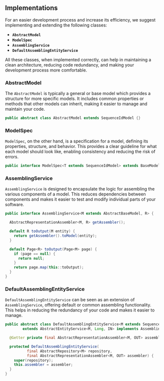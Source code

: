 ## Implementations
For an easier development process and increase its efficiency, we suggest implementing and extending the following classes:

- **`AbstractModel`**
- **`ModelSpec`**
- **`AssemblingService`**
- **`DefaultAssemblingEntityService`**

All these classes, when implemented correctly, can help in maintaining a clean architecture, reducing code redundancy, and making your development process more comfortable.

### AbstractModel
The `AbstractModel` is typically a general or base model which provides a structure for more specific models. It includes common properties or methods that other models can inherit, making it easier to manage and maintain your code.

```java copy
public abstract class AbstractModel extends SequenceIdModel {}
```

### ModelSpec
`ModelSpec`, on the other hand, is a specification for a model, defining its properties, structure, and behavior. This provides a clear guideline for what each model should look like, enabling consistency and reducing the risk of errors.

```java copy
public interface ModelSpec<T extends SequenceIdModel> extends BaseModelSpec<T, Long> {}
```

### AssemblingService
`AssemblingService` is designed to encapsulate the logic for assembling the various components of a model. This reduces dependencies between components and makes it easier to test and modify individual parts of your software.

```java copy
public interface AssemblingService<M extends AbstractBaseModel, R> {

  AbstractRepresentationAssembler<M, R> getAssembler();

  default R toOutput(M entity) {
    return getAssembler().toModel(entity);
  }

  default Page<R> toOutput(Page<M> page) {
    if (page == null) {
      return null;
    }
    return page.map(this::toOutput);
  }
}
```

### DefaultAssemblingEntityService
`DefaultAssemblingEntityService` can be seen as an extension of `AssemblingService`, offering default or common assembling functionality. This helps in reducing the redundancy of your code and makes it easier to manage.

```java copy
public abstract class DefaultAssemblingEntityService<M extends SequenceIdModel, IN, OUT>
        extends AbstractEntityService<M, Long, IN> implements AssemblingService<M, OUT> {

  @Getter private final AbstractRepresentationAssembler<M, OUT> assembler;

  protected DefaultAssemblingEntityService(
          final AbstractRepository<M> repository,
          final AbstractRepresentationAssembler<M, OUT> assembler) {
    super(repository);
    this.assembler = assembler;
  }
}
```